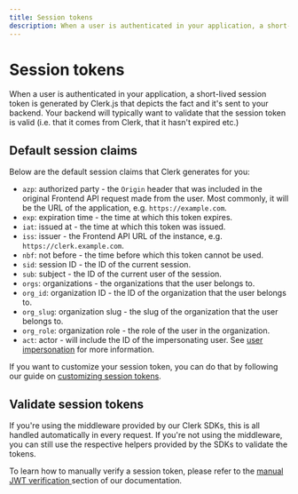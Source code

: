 ```yaml
---
title: Session tokens
description: When a user is authenticated in your application, a short-lived session token is generated by Clerk.js that depicts the fact and it's sent to your backend. Your backend will typically want to validate that the session token is valid (i.e. that it comes from Clerk, that it hasn't expired etc.)
---
```


# Session tokens

When a user is authenticated in your application, a short-lived session token is generated by Clerk.js that depicts the fact and it's sent to your backend. Your backend will typically want to validate that the session token is valid (i.e. that it comes from Clerk, that it hasn't expired etc.)

## Default session claims

Below are the default session claims that Clerk generates for you:

* `azp`: authorized party - the `Origin` header that was included in the original Frontend API request made from the user. Most commonly, it will be the URL of the application, e.g. `https://example.com`.
* `exp`: expiration time - the time at which this token expires.
* `iat`: issued at - the time at which this token was issued.
* `iss`: issuer - the Frontend API URL of the instance, e.g. `https://clerk.example.com`.
* `nbf`: not before - the time before which this token cannot be used.
* `sid`: session ID - the ID of the current session.
* `sub`: subject - the ID of the current user of the session.
* `orgs`: organizations - the organizations that the user belongs to.
* `org_id`: organization ID - the ID of the organization that the user belongs to.
* `org_slug`: organization slug - the slug of the organization that the user belongs to.
* `org_role`: organization role - the role of the user in the organization.
* `act`: actor - will include the ID of the impersonating user. See [user impersonation](/docs/custom-flows/user-impersonation#jwt-claims) for more information.

<Images
  width={894}
  height={912}
  src="/docs/images/backend-requests/session-token.webp"
  alt="A Clerk session token payload including all of the default session claims that Clerk provides."
/>

If you want to customize your session token, you can do that by following our guide on [customizing session tokens](/docs/backend-requests/making/custom-session-token).

## Validate session tokens

If you're using the middleware provided by our Clerk SDKs, this is all handled automatically in every request. If you're not using the middleware, you can still use the respective helpers provided by the SDKs to validate the tokens.

To learn how to manually verify a session token, please refer to the [manual JWT verification ](/docs/backend-requests/handling/manual-jwt) section of our documentation.
